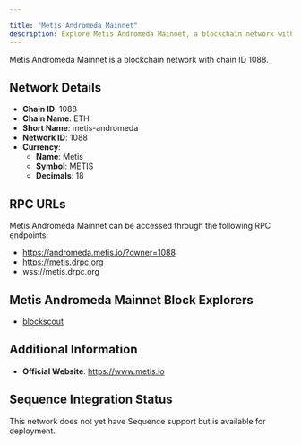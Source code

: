 ```yaml
---

title: "Metis Andromeda Mainnet"
description: Explore Metis Andromeda Mainnet, a blockchain network with chain ID 1088. Learn about its native currency, Metis, and how to interact with the network.
---
```




Metis Andromeda Mainnet is a blockchain network with chain ID 1088.

## Network Details

- **Chain ID**: 1088
- **Chain Name**: ETH
- **Short Name**: metis-andromeda
- **Network ID**: 1088
- **Currency**: 
  - **Name**: Metis
  - **Symbol**: METIS
  - **Decimals**: 18

## RPC URLs

Metis Andromeda Mainnet can be accessed through the following RPC endpoints:

- https://andromeda.metis.io/?owner=1088
- https://metis.drpc.org
- wss://metis.drpc.org

## Metis Andromeda Mainnet Block Explorers

- [blockscout](https://andromeda-explorer.metis.io)

## Additional Information

- **Official Website**: https://www.metis.io

## Sequence Integration Status

This network does not yet have Sequence support but is available for deployment.
